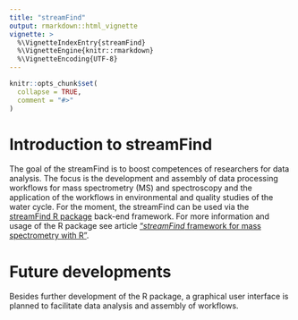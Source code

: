 ```yaml
---
title: "streamFind"
output: rmarkdown::html_vignette
vignette: >
  %\VignetteIndexEntry{streamFind}
  %\VignetteEngine{knitr::rmarkdown}
  %\VignetteEncoding{UTF-8}
---
```


```r
knitr::opts_chunk$set(
  collapse = TRUE,
  comment = "#>"
)
```

# Introduction to streamFind

The goal of the streamFind is to boost competences of researchers for data analysis. The focus is the development and assembly of data processing workflows for mass spectrometry (MS) and spectroscopy and the application of the workflows in environmental and quality studies of the water cycle. For the moment, the streamFind can be used via the [streamFind R package](https://github.com/ricardobachertdacunha?tab=repositories) back-end framework. For more information and usage of the R package see article ["*streamFind* framework for mass spectrometry with R"](https://ricardobachertdacunha.github.io/streamFind/articles/ms_overview.html).

# Future developments

Besides further development of the R package, a graphical user interface is planned to facilitate data analysis and assembly of workflows.
